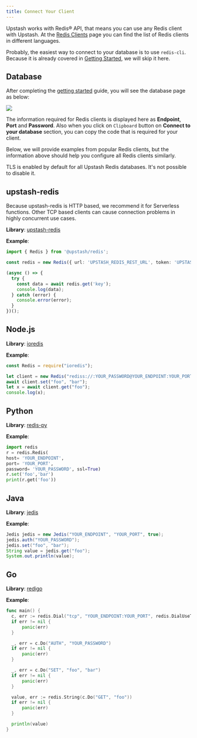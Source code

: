 ```yaml
---
title: Connect Your Client
---
```


Upstash works with Redis® API, that means you can use any Redis client with
Upstash. At the [Redis Clients](https://redis.io/clients) page you can find the
list of Redis clients in different languages.

Probably, the easiest way to connect to your database is to use `redis-cli`.
Because it is already covered in [Getting Started](../overall/getstarted), we
will skip it here.

## Database

After completing the [getting started](../overall/getstarted) guide, you will
see the database page as below:

<Frame>
  <img src="/img/getting_started/database.png" />
</Frame>

The information required for Redis clients is displayed here as **Endpoint**,
**Port** and **Password**. Also when you click on `Clipboard` button on **Connect to your database** section, you can copy
the code that is required for your client.

Below, we will provide examples from popular Redis clients, but the information above should help you configure all Redis clients similarly.

<Note>
  TLS is enabled by default for all Upstash Redis databases. It's not possible to disable it.
</Note>

## upstash-redis

<Info>
  Because upstash-redis is HTTP based, we recommend it for Serverless functions.
  Other TCP based clients can cause connection problems in highly concurrent use
  cases.
</Info>

**Library**: [upstash-redis](https://github.com/upstash/upstash-redis)

**Example**:

````typescript
import { Redis } from '@upstash/redis';

const redis = new Redis({ url: 'UPSTASH_REDIS_REST_URL', token: 'UPSTASH_REDIS_REST_TOKEN' });

(async () => {
  try {
    const data = await redis.get('key');
    console.log(data);
  } catch (error) {
    console.error(error);
  }
})();
````

## Node.js

**Library**: [ioredis](https://github.com/luin/ioredis)

**Example**:

```javascript
const Redis = require("ioredis");

let client = new Redis("rediss://:YOUR_PASSWORD@YOUR_ENDPOINT:YOUR_PORT");
await client.set("foo", "bar");
let x = await client.get("foo");
console.log(x);
```

## Python

**Library**: [redis-py](https://github.com/andymccurdy/redis-py)

**Example**:

```python
import redis
r = redis.Redis(
host= 'YOUR_ENDPOINT',
port= 'YOUR_PORT',
password= 'YOUR_PASSWORD', ssl=True)
r.set('foo','bar')
print(r.get('foo'))
```

## Java

**Library**: [jedis](https://github.com/xetorthio/jedis)

**Example**:

```java
Jedis jedis = new Jedis("YOUR_ENDPOINT", "YOUR_PORT", true);
jedis.auth("YOUR_PASSWORD");
jedis.set("foo", "bar");
String value = jedis.get("foo");
System.out.println(value);
```

## Go

**Library**: [redigo](https://github.com/gomodule/redigo)

**Example**:

```go
func main() {
  c, err := redis.Dial("tcp", "YOUR_ENDPOINT:YOUR_PORT", redis.DialUseTLS(true))
  if err != nil {
      panic(err)
  }

  _, err = c.Do("AUTH", "YOUR_PASSWORD")
  if err != nil {
      panic(err)
  }

  _, err = c.Do("SET", "foo", "bar")
  if err != nil {
      panic(err)
  }

  value, err := redis.String(c.Do("GET", "foo"))
  if err != nil {
      panic(err)
  }

  println(value)
}
```
